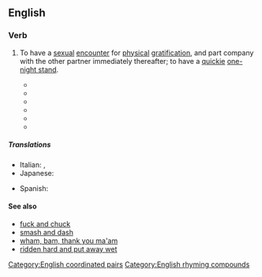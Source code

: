 ==English==

===Verb===
{{head|en|verb|head=[[hit]] [[it]] and [[quit]] it}}

# {{lb|en|slang}} To have a [[sexual]] [[encounter]] for [[physical]] [[gratification]], and part company with the other partner immediately thereafter; to have a [[quickie]] [[one-night stand]].
#* {{quote-text|lang=en|year=1999|author=Connie Rose Porter|title=Imani All Mine|page=105|passage=They just want to '''hit it and quit it'''. When this white man done had enough, you won't even know where he is.}}
#* {{quote-text|lang=en|year=2003|author=Margaret Johnson-Hodge|title=Some Sunday|page=264|passage=You say to yourself, I'll just '''hit it and quit it'''. My girl won't know.}}
#* {{quote-text|lang=en|year=2005|author=Letitia Anderson|title=Sins of the Past|page=13|passage=Keith is just a no good for nothing guy who likes to '''hit it and quit it'''.}}
#* {{quote-text|lang=en|year=2005|author=Lexi Davis|title=Pretty Evil|page=365|passage=As far as the guys' '''hit-it-and-quit-it''' philosophy with women, after all they'd gone through, they'd finally changed their perspectives.}}
#* {{quote-text|lang=en|year=2006|author=David Zinczenko|title=Men, Love & Sex: The Complete User's Guide for Women|page=127|passage=Men want to '''hit it and quit it'''. In and out. Wham bam.}}
#* {{quote-text|lang=en|year=2006|author=Relentless Aaron|title=Extra Marital Affairs|page=173|passage="Just a quick '''hit it and quit it'''." Mason knew she was right, but there was a time for everything, even romance.}}

=====Translations=====
{{trans-top|to have a sexual encounter for physical gratification, and discard the company immediately thereafter}}
* Italian: {{t|it|una botta e via|f}}, {{t+|it|sveltina|f}}
* Japanese: {{t|ja|やり逃げ|tr=やりにげ, yarinige|sc=Jpan}}
{{trans-mid}}
* Spanish: {{t|es|aquí te pillo, aquí te mato}}
{{trans-bottom}}

====See also====
* [[fuck and chuck]]
* [[smash and dash]]
* [[wham, bam, thank you ma'am]]
* [[ridden hard and put away wet]]
{{topics|en|Sex}}

[[Category:English coordinated pairs]]
[[Category:English rhyming compounds]]